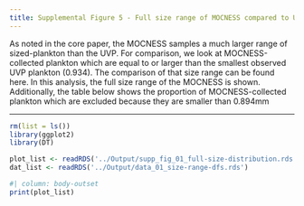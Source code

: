 ```yaml
---
title: Supplemental Figure 5 - Full size range of MOCNESS compared to UVP
---
```


As noted in the core paper, the MOCNESS samples a much larger range of sized-plankton than the UVP. For comparison, we look at MOCNESS-collected plankton which are equal to or larger than the smallest observed UVP plankton (0.934). The comparison of that size range can be found here. In this analysis, the full size range of the MOCNESS is shown. Additionally, the table below shows the proportion of MOCNESS-collected plankton which are excluded because they are smaller than 0.894mm

------------------------------------------------------------------------

```r
rm(list = ls())
library(ggplot2)
library(DT)

plot_list <- readRDS('../Output/supp_fig_01_full-size-distribution.rds')
dat_list <- readRDS('../Output/data_01_size-range-dfs.rds')
```

```r
#| column: body-outset
print(plot_list)
```
